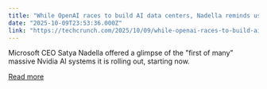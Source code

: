 ```yaml
---
title: "While OpenAI races to build AI data centers, Nadella reminds us that Microsoft already has them"
date: "2025-10-09T23:53:36.000Z"
link: "https://techcrunch.com/2025/10/09/while-openai-races-to-build-ai-data-centers-nadella-reminds-us-that-microsoft-already-has-them/"
---
```


Microsoft CEO Satya Nadella offered a glimpse of the "first of many" massive Nvidia AI systems it is rolling out, starting now.

[Read more](https://techcrunch.com/2025/10/09/while-openai-races-to-build-ai-data-centers-nadella-reminds-us-that-microsoft-already-has-them/)
